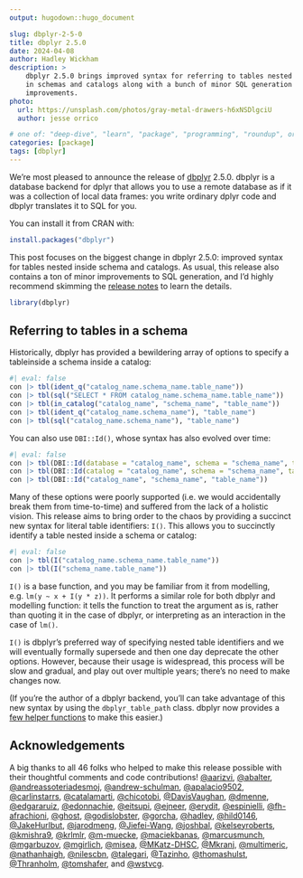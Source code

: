 ```yaml
---
output: hugodown::hugo_document

slug: dbplyr-2-5-0
title: dbplyr 2.5.0
date: 2024-04-08
author: Hadley Wickham
description: >
    dbplyr 2.5.0 brings improved syntax for referring to tables nested 
    in schemas and catalogs along with a bunch of minor SQL generation
    improvements.
photo:
  url: https://unsplash.com/photos/gray-metal-drawers-h6xNSDlgciU
  author: jesse orrico

# one of: "deep-dive", "learn", "package", "programming", "roundup", or "other"
categories: [package] 
tags: [dbplyr]
---
```


<!--
TODO:
* [x] Look over / edit the post's title in the yaml
* [x] Edit (or delete) the description; note this appears in the Twitter card
* [x] Pick category and tags (see existing with `hugodown::tidy_show_meta()`)
* [x] Find photo & update yaml metadata
* [x] Create `thumbnail-sq.jpg`; height and width should be equal
* [x] Create `thumbnail-wd.jpg`; width should be >5x height
* [x] `hugodown::use_tidy_thumbnails()`
* [x] Add intro sentence, e.g. the standard tagline for the package
* [x] `usethis::use_tidy_thanks()`
-->

We're most pleased to announce the release of [dbplyr](http://dbplyr.tidyverse.org/) 2.5.0. dbplyr is a database backend for dplyr that allows you to use a remote database as if it was a collection of local data frames: you write ordinary dplyr code and dbplyr translates it to SQL for you.

You can install it from CRAN with:

```r
install.packages("dbplyr")
```

This post focuses on the biggest change in dbplyr 2.5.0: improved syntax for tables nested inside schema and catalogs. As usual, this release also contains a ton of minor improvements to SQL generation, and I'd highly recommend skimming the [release notes](https://github.com/tidyverse/dbplyr/releases/tag/v2.5.0) to learn the details. 

```r
library(dbplyr)
```

## Referring to tables in a schema

Historically, dbplyr has provided a bewildering array of options to specify a tableinside a schema inside a catalog:

```r
#| eval: false
con |> tbl(ident_q("catalog_name.schema_name.table_name"))
con |> tbl(sql("SELECT * FROM catalog_name.schema_name.table_name"))
con |> tbl(in_catalog("catalog_name", "schema_name", "table_name"))
con |> tbl(ident_q("catalog_name.schema_name"), "table_name")
con |> tbl(sql("catalog_name.schema_name"), "table_name")
```

You can also use `DBI::Id()`, whose syntax has also evolved over time:

```r
#| eval: false
con |> tbl(DBI::Id(database = "catalog_name", schema = "schema_name", table = "table_name"))
con |> tbl(DBI::Id(catalog = "catalog_name", schema = "schema_name", table = "table_name"))
con |> tbl(DBI::Id("catalog_name", "schema_name", "table_name"))
```

Many of these options were poorly supported (i.e. we would accidentally break them from time-to-time) and suffered from the lack of a holistic vision. This release aims to bring order to the chaos by providing a succinct new syntax for literal table identifiers: `I()`. This allows you to succinctly identify a table nested inside a schema or catalog:

```r
#| eval: false
con |> tbl(I("catalog_name.schema_name.table_name"))
con |> tbl(I("schema_name.table_name"))
```

`I()` is a base function, and you may be familiar from it from modelling, e.g. `lm(y ~ x + I(y * z))`. It performs a similar role for both dbplyr and modelling function: it tells the function to treat the argument as is, rather than quoting it in the case of dbplyr, or interpreting as an interaction in the case of `lm()`.

`I()` is dbplyr's preferred way of specifying nested table identifiers and we will eventually formally supersede and then one day deprecate the other options. However, because their usage is widespread, this process will be slow and gradual, and play out over multiple years; there's no need to make changes now.

(If you're the author of a dbplyr backend, you'll can take advantage of this new syntax by using the `dbplyr_table_path` class. dbplyr now provides a [few helper functions](https://dbplyr.tidyverse.org/reference/is_table_path.html) to make this easier.)

## Acknowledgements

A big thanks to all 46 folks who helped to make this release possible with their thoughtful comments and code contributions! [&#x0040;aarizvi](https://github.com/aarizvi), [&#x0040;abalter](https://github.com/abalter), [&#x0040;andreassoteriadesmoj](https://github.com/andreassoteriadesmoj), [&#x0040;andrew-schulman](https://github.com/andrew-schulman), [&#x0040;apalacio9502](https://github.com/apalacio9502), [&#x0040;carlinstarrs](https://github.com/carlinstarrs), [&#x0040;catalamarti](https://github.com/catalamarti), [&#x0040;chicotobi](https://github.com/chicotobi), [&#x0040;DavisVaughan](https://github.com/DavisVaughan), [&#x0040;dmenne](https://github.com/dmenne), [&#x0040;edgararuiz](https://github.com/edgararuiz), [&#x0040;edonnachie](https://github.com/edonnachie), [&#x0040;eitsupi](https://github.com/eitsupi), [&#x0040;ejneer](https://github.com/ejneer), [&#x0040;erydit](https://github.com/erydit), [&#x0040;espinielli](https://github.com/espinielli), [&#x0040;fh-afrachioni](https://github.com/fh-afrachioni), [&#x0040;ghost](https://github.com/ghost), [&#x0040;godislobster](https://github.com/godislobster), [&#x0040;gorcha](https://github.com/gorcha), [&#x0040;hadley](https://github.com/hadley), [&#x0040;hild0146](https://github.com/hild0146), [&#x0040;JakeHurlbut](https://github.com/JakeHurlbut), [&#x0040;jarodmeng](https://github.com/jarodmeng), [&#x0040;Jiefei-Wang](https://github.com/Jiefei-Wang), [&#x0040;joshbal](https://github.com/joshbal), [&#x0040;kelseyroberts](https://github.com/kelseyroberts), [&#x0040;kmishra9](https://github.com/kmishra9), [&#x0040;krlmlr](https://github.com/krlmlr), [&#x0040;m-muecke](https://github.com/m-muecke), [&#x0040;maciekbanas](https://github.com/maciekbanas), [&#x0040;marcusmunch](https://github.com/marcusmunch), [&#x0040;mgarbuzov](https://github.com/mgarbuzov), [&#x0040;mgirlich](https://github.com/mgirlich), [&#x0040;misea](https://github.com/misea), [&#x0040;MKatz-DHSC](https://github.com/MKatz-DHSC), [&#x0040;Mkranj](https://github.com/Mkranj), [&#x0040;multimeric](https://github.com/multimeric), [&#x0040;nathanhaigh](https://github.com/nathanhaigh), [&#x0040;nilescbn](https://github.com/nilescbn), [&#x0040;talegari](https://github.com/talegari), [&#x0040;Tazinho](https://github.com/Tazinho), [&#x0040;thomashulst](https://github.com/thomashulst), [&#x0040;Thranholm](https://github.com/Thranholm), [&#x0040;tomshafer](https://github.com/tomshafer), and [&#x0040;wstvcg](https://github.com/wstvcg).
